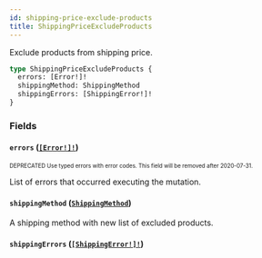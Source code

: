 ```yaml
---
id: shipping-price-exclude-products
title: ShippingPriceExcludeProducts
---
```


Exclude products from shipping price.

```graphql
type ShippingPriceExcludeProducts {
  errors: [Error!]!
  shippingMethod: ShippingMethod
  shippingErrors: [ShippingError!]!
}
```

### Fields

#### `errors` ([`[Error!]!`](/developer/api-reference/objects/error.mdx))

<sub><sup><span className="deprecatedTag">DEPRECATED</span> Use typed errors with error codes. This field will be removed after 2020-07-31.</sup></sub>

List of errors that occurred executing the mutation.

#### `shippingMethod` ([`ShippingMethod`](/developer/api-reference/objects/shipping-method.mdx))

A shipping method with new list of excluded products.

#### `shippingErrors` ([`[ShippingError!]!`](/developer/api-reference/objects/shipping-error.mdx))
